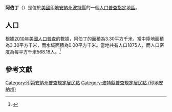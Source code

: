 {{noteTA
|G1=USState
|G2=地名
|G3=Unit
}}
{{Infobox settlement
|official_name            = 阿伯丁
|native_name = Aberdeen
|settlement_type          = [[人口普查指定地區|人口普查指定地區]]
|image_skyline            = Porter County Indiana Incorporated and Unincorporated areas Aberdeen Highlighted 1800140.svg
|imagesize                = 250px
|image_map                = 
|mapsize                  = 
|pushpin_map              = USA Indiana 
|pushpin_label            = 阿伯丁
|pushpin_label_position   = top
|pushpin_map_caption      = 阿伯丁在印地安納州的位置
|subdivision_type         = [[世界政區索引|國家]]
|subdivision_type1        = [[美国州份|州份]]
|subdivision_type2        = [[印地安納州行政区划|縣]]
|subdivision_name         = [[美国|美国]]
|subdivision_name1        = [[印地安納州|印地安納州]]
|subdivision_name2        = [[波特縣_(印地安納州)|波特縣]]
|elevation_ft             = 725
|elevation_m              = 221
|timezone                 = [[北美东部时区|北美东部时区]]
|area_total_km2           = 3.30
|area_land_km2            = 3.30
|area_water_km2           = 0.00
|area_total_sq_mi         = 
|area_land_sq_mi          = 
|area_water_sq_mi         = 
|population_as_of         = [[2010年美國人口普查|2010]]
|population_footnotes     = 
|population_total         = 1875
|population_density_km2   = auto
|population_density_sq_mi = auto
|utc_offset               = -5
|coordinates              = {{coord|41|26|30|N|87|06|41|W|display=inline,title}}
| coor_pinpoint           = 
| coordinates_footnotes   = 
|timezone_DST             = EDT
|utc_offset_DST           = -4
|postal_code_type         = [[美國郵區編號|郵區編號]]
|postal_code              = 46385
|area_code                = {{link-en|电话区号219|Area code 219|219}}
|blank_name = [[地名信息系统|GNIS ID]]
|blank_info = 2038158<ref name="GNIS">{{cite gnis|2038158|Aberdeen}}</ref>
}}
'''阿伯丁'''（{{lang-en|Aberdeen}}）是位於[[美國|美國]][[印地安納州|印地安納州]][[波特縣_(印地安納州)|波特縣]]的一個[[人口普查指定地區|人口普查指定地區]]。

== 人口 ==
根據[[2010年美國人口普查|2010年美國人口普查]]的數據，阿伯丁的面積為3.30平方千米，當中陸地面積為3.30平方千米，而水域面積為0.00平方千米。當地共有人口1875人，而人口密度為每平方千米568.18人。<ref name="GR8">{{cite web|url=http://factfinder2.census.gov|publisher=[[美国人口调查局|美国人口调查局]]|accessdate=2011-05-14|title=American FactFinder|archive-date=2013-09-11|archive-url=https://web.archive.org/web/20130911234518/http://factfinder2.census.gov/|dead-url=no}}</ref>

== 參考文獻 ==
{{reflist}}

{{波特縣 (印地安納州)}}

{{DEFAULTSORT:Aberdeen, Indiana}}
[[Category:印第安納州普查規定居民點|Category:印第安納州普查規定居民點]]
[[Category:波特縣普查規定居民點_(印地安納州)|Category:波特縣普查規定居民點 (印地安納州)]]

{{Indiana-geo-stub}}